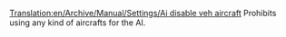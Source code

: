 [[Translation:en/Archive/Manual/Settings/Ai disable veh aircraft]]
Prohibits using any kind of aircrafts for the AI.